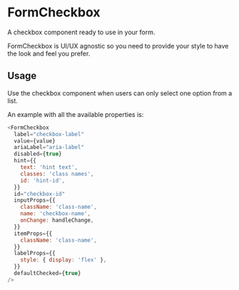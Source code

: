 
<Meta title="DCXLibrary/Form/Checkbox/documentation" component={FormCheckbox} />

# FormCheckbox

A checkbox component ready to use in your form.

FormCheckbox is UI/UX agnostic so you need to provide your style to have the look and feel you prefer.

## Usage

Use the checkbox component when users can only select one option from a list.

An example with all the available properties is:

```js
<FormCheckbox
  label="checkbox-label"
  value={value}
  ariaLabel="aria-label"
  disabled={true}
  hint={{
    text: 'hint text',
    classes: 'class names',
    id: 'hint-id',
  }}
  id="checkbox-id"
  inputProps={{
    className: 'class-name',
    name: 'checkbox-name',
    onChange: handleChange,
  }}
  itemProps={{
    className: 'class-name',
  }}
  labelProps={{
    style: { display: 'flex' },
  }}
  defaultChecked={true}
/>
```

<Props of={FormCheckbox} />

